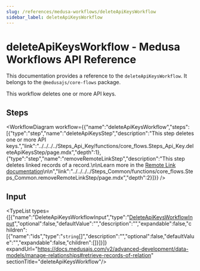 ```yaml
---
slug: /references/medusa-workflows/deleteApiKeysWorkflow
sidebar_label: deleteApiKeysWorkflow
---
```



# deleteApiKeysWorkflow - Medusa Workflows API Reference

This documentation provides a reference to the `deleteApiKeysWorkflow`. It belongs to the `@medusajs/core-flows` package.

This workflow deletes one or more API keys.

## Steps

<WorkflowDiagram workflow={{"name":"deleteApiKeysWorkflow","steps":[{"type":"step","name":"deleteApiKeysStep","description":"This step deletes one or more API keys.","link":"../../../../Steps_Api_Key/functions/core_flows.Steps_Api_Key.deleteApiKeysStep/page.mdx","depth":1},{"type":"step","name":"removeRemoteLinkStep","description":"This step deletes linked records of a record.\n\nLearn more in the [Remote Link documentation](https://docs.medusajs.com/v2/advanced-development/modules/remote-link#cascade-delete-linked-records)\n\n","link":"../../../../Steps_Common/functions/core_flows.Steps_Common.removeRemoteLinkStep/page.mdx","depth":2}]}} />

## Input

<TypeList types={[{"name":"DeleteApiKeysWorkflowInput","type":"[DeleteApiKeysWorkflowInput](../../../../types/core_flows.DeleteApiKeysWorkflowInput/page.mdx)","optional":false,"defaultValue":"","description":"","expandable":false,"children":[{"name":"ids","type":"`string`[]","description":"","optional":false,"defaultValue":"","expandable":false,"children":[]}]}]} expandUrl="https://docs.medusajs.com/v2/advanced-development/data-models/manage-relationships#retrieve-records-of-relation" sectionTitle="deleteApiKeysWorkflow"/>
